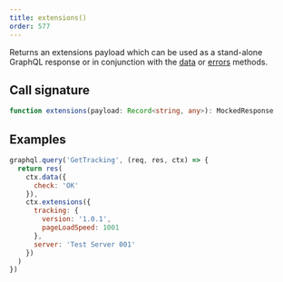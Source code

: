 ```yaml
---
title: extensions()
order: 577
---
```


Returns an extensions payload which can be used as a stand-alone GraphQL response or in conjunction with the [data](/docs/api/context/data) or [errors](/docs/api/context/errors) methods.

## Call signature

```ts
function extensions(payload: Record<string, any>): MockedResponse
```

## Examples

```js showLineNumbers focusedLines=6-12
graphql.query('GetTracking', (req, res, ctx) => {
  return res(
    ctx.data({
      check: 'OK'
    }),
    ctx.extensions({
      tracking: {
        version: '1.0.1',
        pageLoadSpeed: 1001
      },
      server: 'Test Server 001'
    })
  )
})
```
